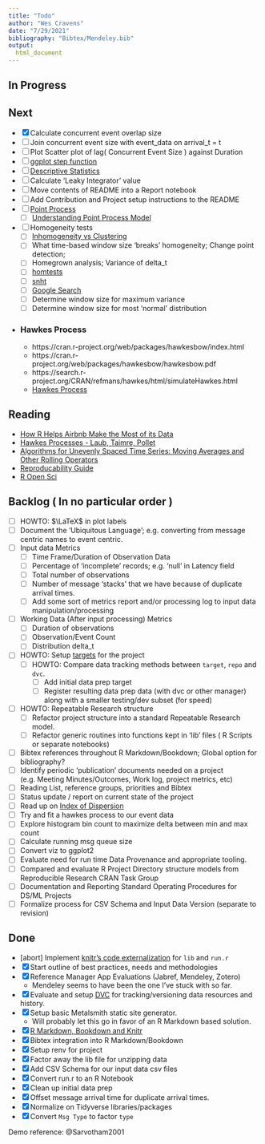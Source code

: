 ```yaml
---
title: "Todo"
author: "Wes Cravens"
date: "7/29/2021"
bibliography: "Bibtex/Mendeley.bib"
output:
  html_document
---
```


## In Progress

## Next
- [x] Calculate concurrent event overlap size
- [ ] Join concurrent event size with event_data on arrival_t = t
- [ ] Plot Scatter plot of lag( Concurrent Event Size ) against Duration
- [ ] [ggplot step function](http://sape.inf.usi.ch/quick-reference/ggplot2/geom_step)
- [ ] [Descriptive Statistics](https://methodenlehre.github.io/SGSCLM-R-course/descriptive-statistics.html)
- [ ] Calculate 'Leaky Integrator' value
- [ ] Move contents of README into a Report notebook
- [ ] Add Contribution and Project setup instructions to the README
- [ ] [Point Process](https://en.wikipedia.org/wiki/Point_process)
  - [ ] [Understanding Point Process Model](https://towardsdatascience.com/understanding-point-process-model-with-r-983553ca2a86)
- [ ] Homogeneity tests
  - [ ] [Inhomogeneity vs Clustering](https://blog.valdosta.edu/andersonlab/2018/05/03/point-pattern-analysis-visualizing-and-testing-for-inhomogeneity-by-dr-anderson/)
  - [ ] What time-based window size 'breaks' homogeneity; Change point detection;
  - [ ] Homegrown analysis; Variance of delta_t
  - [ ] [homtests](https://search.r-project.org/CRAN/refmans/homtest/html/HOMTESTS.html)
  - [ ] [snht](https://cran.r-project.org/web/packages/snht/snht.pdf)
  - [ ] [Google Search](https://www.google.com/search?q=Homogeneity+Test&domains=r-project.org&sitesearch=r-project.org)
  - [ ] Determine window size for maximum variance
  - [ ] Determine window size for most 'normal' distribution
- ### Hawkes Process
    - https://cran.r-project.org/web/packages/hawkesbow/index.html
    - https://cran.r-project.org/web/packages/hawkesbow/hawkesbow.pdf
    - https://search.r-project.org/CRAN/refmans/hawkes/html/simulateHawkes.html
    - [Hawkes Process](https://arxiv.org/abs/1507.02822)

## Reading
  - [How R Helps Airbnb Make the Most of its Data](https://www.tandfonline.com/doi/full/10.1080/00031305.2017.1392362)
  - [Hawkes Processes - Laub, Taimre, Pollet](https://arxiv.org/pdf/1507.02822.pdf)
  - [Algorithms for Unevenly Spaced Time Series: Moving Averages and Other Rolling Operators](http://www.eckner.com/papers/Algorithms%20for%20Unevenly%20Spaced%20Time%20Series.pdf)
  - [Reproducability Guide](https://ropensci.github.io/reproducibility-guide/)
  - [R Open Sci](https://ropensci.org/)

## Backlog ( In no particular order )
- [ ] HOWTO: $\LaTeX$ in plot labels
- [ ] Document the 'Ubiquitous Language'; e.g. converting from message centric names to event centric.
- [ ] Input data Metrics
  - [ ] Time Frame/Duration of Observation Data
  - [ ] Percentage of 'incomplete' records; e.g. 'null' in Latency field 
  - [ ] Total number of observations
  - [ ] Number of message 'stacks' that we have because of duplicate arrival times.
  - [ ] Add some sort of metrics report and/or processing log to input data manipulation/processing
- [ ] Working Data (After input processing) Metrics
  - [ ] Duration of observations
  - [ ] Observation/Event Count
  - [ ] Distribution delta_t
- [ ] HOWTO: Setup [targets](https://books.ropensci.org/targets) for the project
  - [ ] HOWTO: Compare data tracking methods between `target`, `repo` and `dvc`.
    - [ ] Add initial data prep target
    - [ ] Register resulting data prep data (with dvc or other manager) along with a smaller testing/dev subset (for speed)
- [ ] HOWTO: Repeatable Research structure
  - [ ] Refactor project structure into a standard Repeatable Research model.
  - [ ] Refactor generic routines into functions kept in 'lib' files ( R Scripts or separate notebooks)
- [ ] Bibtex references throughout R Markdown/Bookdown; Global option for bibliography?
- [ ] Identify periodic 'publication' documents needed on a project (e.g. Meeting Minutes/Outcomes, Work log, project metrics, etc)
- [ ] Reading List, reference groups, priorities and Bibtex
- [ ] Status update / report on current state of the project
- [ ] Read up on [Index of Dispersion](https://en.wikipedia.org/wiki/Index_of_dispersion)
- [ ] Try and fit a hawkes process to our event data
- [ ] Explore histogram bin count to maximize delta between min and max count
- [ ] Calculate running msg queue size
- [ ] Convert viz to ggplot2
- [ ] Evaluate need for run time Data Provenance and appropriate tooling.
- [ ] Compared and evaluate R Project Directory structure models from Reproducible Research CRAN Task Group
- [ ] Documentation and Reporting Standard Operating Procedures for DS/ML Projects
- [ ] Formalize process for CSV Schema and Input Data Version (separate to revision)

## Done
- [abort] Implement  [knitr's code externalization](https://yihui.org/knitr/demo/externalization/) for `lib` and `run.r`
- [x] Start outline of best practices, needs and methodologies
- [x] Reference Manager App Evaluations (Jabref, Mendeley, Zotero)
  - Mendeley seems to have been the one I've stuck with so far.
- [x] Evaluate and setup [DVC](dvc.org) for tracking/versioning data resources and history.
- [x] Setup basic Metalsmith static site generator.
  - Will probably let this go in favor of an R Markdown based solution.
- [x] [R Markdown, Bookdown and Knitr](https://bookdown.org/yihui/rmarkdown/)
- [x] Bibtex integration into R Markdown/Bookdown
- [x] Setup renv for project
- [x] Factor away the lib file for unzipping data
- [x] Add CSV Schema for our input data csv files
- [x] Convert run.r to an R Notebook
- [x] Clean up initial data prep
- [x] Offset message arrival time for duplicate arrival times.
- [x] Normalize on Tidyverse libraries/packages
- [x] Convert `Msg Type` to factor `type`
  
Demo reference: @Sarvotham2001
  
